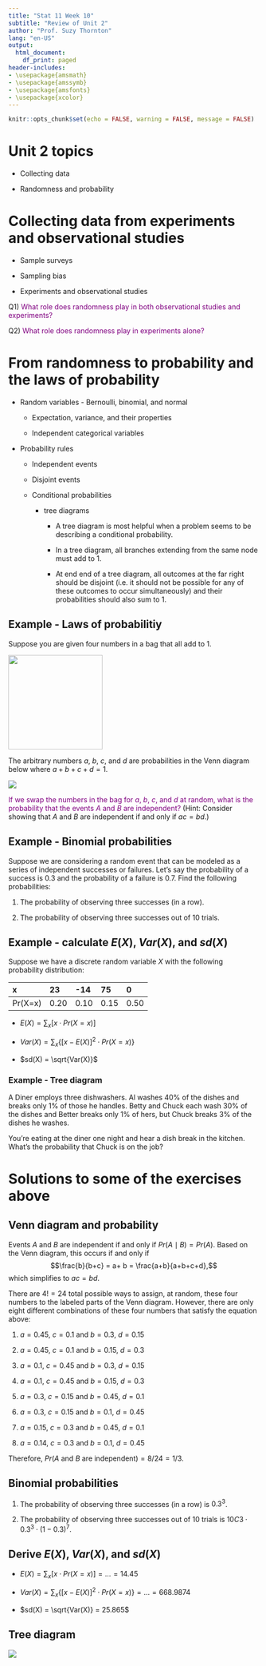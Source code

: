 ```yaml
---
title: "Stat 11 Week 10"
subtitle: "Review of Unit 2" 
author: "Prof. Suzy Thornton"
lang: "en-US"
output:
  html_document:
    df_print: paged
header-includes:
- \usepackage{amsmath}
- \usepackage{amssymb}
- \usepackage{amsfonts}
- \usepackage{xcolor}
---
```


```r
knitr::opts_chunk$set(echo = FALSE, warning = FALSE, message = FALSE)
```


# Unit 2 topics 

* Collecting data

* Randomness and probability


# Collecting data from experiments and observational studies

* Sample surveys 

* Sampling bias

* Experiments and observational studies 


Q1) <span style="color:purple">What role does randomness play in both observational studies and experiments?</span>


Q2) <span style="color:purple">What role does randomness play in experiments alone?</span>



# From randomness to probability and the laws of probability

* Random variables - Bernoulli, binomial, and normal 

  * Expectation, variance, and their properties 
  
  * Independent categorical variables 

* Probability rules 

  * Independent events
  
  * Disjoint events 
  
  * Conditional probabilities 
  
      * tree diagrams 

        * A tree diagram is most helpful when a problem seems to be describing a conditional probability. 

        * In a tree diagram, all branches extending from the same node must add to 1. 

        * At end end of a tree diagram, all outcomes at the far right should be disjoint (i.e. it should not be possible for any of these outcomes to occur simultaneously) and their probabilities should also sum to 1. 


## Example - Laws of probabilitiy 

Suppose you are given four numbers in a bag that all add to 1.

![](./images/wk-9-venn-1.png){height=5cm}

The arbitrary numbers $a$, $b$, $c$, and $d$ are probabilities in the Venn diagram below where $a+b+c+d=1$. 

![](./images/wk-9-venn2.png)


<span style="color:purple">If we swap the numbers in the bag for $a$, $b$, $c$, and $d$ at random, what is the probability that the events $A$ and $B$ are independent?</span> (Hint: Consider showing that $A$ and $B$ are independent if and only if $ac=bd$.)



## Example - Binomial probabilities 

Suppose we are considering a random event that can be modeled as a series of independent successes or failures. Let's say the probability of a success is $0.3$ and the probability of a failure is $0.7$. Find the following probabilities:

1) The probability of observing three successes (in a row). 

2) The probability of observing three successes out of $10$ trials. 


## Example -  calculate $E(X)$, $Var(X)$, and $sd(X)$

Suppose we have a discrete random variable $X$ with the following probability distribution:

| x | 23 | -14 | 75 | 0 |
|:--- |:--- |:--- |:--- |:--- |
| Pr(X=x) | 0.20 | 0.10 | 0.15 | 0.50 |

* $E(X) = \sum_{x}[x \cdot Pr(X=x)]$ 

* $Var(X) = \sum_{x}\{[x-E(X)]^2 \cdot Pr(X=x)\}$ 

* $sd(X) = \sqrt{Var(X)}$ 



### Example - Tree diagram 

A Diner employs three dishwashers. Al washes $40\%$ of the dishes and breaks only $1\%$ of those he handles. Betty and Chuck each wash $30\%$ of the dishes and Better breaks only $1\%$ of hers, but Chuck breaks $3\%$ of the dishes he washes. 

You're eating at the diner one night and hear a dish break in the kitchen. What's the probability that Chuck is on the job? 




<!-- ## Example - Week 7 In-class Worksheet 

Recall how we collected a sample of the number of green jelly beans out of random samples of size $20$ beans. 

  > Calculate the proportion of these candies that are green colored and then send another group member to the front of the class to draw your observed count of green candies on the dot plot at the front of the class. The number of green candies in your random sample follows a binomial distribution, specifically, Bin(n=20,p=0.15).

Altogether, across both of my Stat 11 sections, we did this $24$ times resulting in the dot plot below: 

![](./images/wk7-dot-plot.png)


Using these results, let's go over the answers for questions 3 - 5 on the worksheet: 


3. Based on the dot plot above, we can tell what a histogram of the $\hat{p}$, the proportion of green candies in random samples of size 20 looks like. Describe the histogram and from this plot, determine the probability of a sample of size $20$ containing $4$ green candies or fewer.</span>

<br>

4. Use a [Binomial table of probabilities](https://uwf.edu/media/university-of-west-florida/colleges/cse/departments/mathematics-and-statistics/documents/student-resources/Binomial-Tables-1.pdf) ], calculate the theoretical probability of of observing $4$ green candies or fewer in a random sample of size $20$. How close is this value to your answer in Problem 3?

  > Note for 4: in R, we could use the following code to calculate this probability: pbinom(4, size=20, p=0.15, lower.tail=TRUE)

<br>

5. If we were to draw larger random samples of the candies, say $n=200$, then the Central Limit Theorem (more on this in Unit 3) tells us that the Normal distribution can approximate a binomial distribution. Using both a Binomial table of probabilities and the [Normal (Z) table of probabilities](https://qcenter.uconn.edu/wp-content/uploads/sites/764/2018/05/Standard-Normal-Ztable.pdf), find the probability of observing $20\%$ or fewer green candies in a random sample of size $n=200$.  

  > Solution to 5: Let $X=$ number of green candies and $p=0.15=$probability of observing a green candy. By the CLT, for large enough $n$, $X \approx N(np, np(1-p))$. In this problem, $np=200\cdot0.15=30$ and $np(1-p)=200(0.15)(1-0.15)=25.5$. We are asked for $Pr(X \leq 0.2\cdot 200)=Pr(X \leq 40)$ but we only have a table of Standard Normal probabilities. Thus we must find $Pr(Z \leq \frac{40-30}{\sqrt{25.5}})=Pr(Z \leq 1.98)=0.9761$. So, the probability we observe $20\%$ or fewer green candies out of a random sample of $n=200$ candies is approximately $97.61\%$, according to the Z table. 
  
  > (Note, we could find this probability in R with the following code: pnorm(((.2\*200) - (200\*.15))/sqrt(200\*.15\*(1-.15)), 0, 1, lower.tail=TRUE). If you do this, you'll see that the answer really closely matches that of the following code: pbinom(.2\*200, trials=200, 0.15, lower.tail=TRUE), justifying the use of the CLT.)
  
  > The Steps to solving this problem involve: 

  Step 1) Convert the quantile given in the problem into a quantile of the Standard Normal distribution. 
    
  Step 2) Find the probability associated with this standardized quantile using the Table of Standard Normal probabilities. -->



  


<!---### Note about showing your work 

If you use a graphing calculator on your quiz, you may be able to compute Binomial and/or Normal probabilities directly. However, for any fill-in-the-blank or free-response questions, you will not get full credit if you simply write the answer without showing any work or explaining your reasoning. Therefore, it is not enough to know how to find these probabilities in a graphing calculate. It is better to understand and apply formulas from the formula sheet and/or to use approximations from a Binomial or Normal table of probabilities. --->



# Solutions to some of the exercises above 

## Venn diagram and probability 

Events $A$ and $B$ are independent if and only if $Pr(A \mid B) = Pr(A)$. Based on the Venn diagram, this occurs if and only if
$$\frac{b}{b+c} = a+ b = \frac{a+b}{a+b+c+d},$$
which simplifies to $ac = bd$. 

There are $4! = 24$ total possible ways to assign, at random, these four numbers to the labeled parts of the Venn diagram. However, there are only eight different combinations of these four numbers that satisfy the equation above: 

1) $a=0.45$, $c=0.1$ and $b=0.3$, $d=0.15$

2) $a=0.45$, $c=0.1$ and $b=0.15$, $d=0.3$

3) $a=0.1$, $c=0.45$ and $b=0.3$, $d=0.15$

4) $a=0.1$, $c=0.45$ and $b=0.15$, $d=0.3$

5) $a=0.3$, $c=0.15$ and $b=0.45$, $d=0.1$

6) $a=0.3$, $c=0.15$ and $b=0.1$, $d=0.45$

7) $a=0.15$, $c=0.3$ and $b=0.45$, $d=0.1$

8) $a=0.14$, $c=0.3$ and $b=0.1$, $d=0.45$

Therefore, $Pr(A \text{ and } B \text{ are independent}) = 8/24 = 1/3$. 

## Binomial probabilities 

1) The probability of observing three successes (in a row) is $0.3^3$.

2) The probability of observing three successes out of $10$ trials is $10C3 \cdot 0.3^3 \cdot (1-0.3)^7$. 

## Derive $E(X)$, $Var(X)$, and $sd(X)$

* $E(X) = \sum_{x}[x \cdot Pr(X=x)] = \dots =14.45$ 

* $Var(X) = \sum_{x}\{[x-E(X)]^2 \cdot Pr(X=x)\} = \dots =668.9874$ 

* $sd(X) = \sqrt{Var(X)} = 25.865$ 

## Tree diagram 

![](./images/wk9-tree-example.png)

<!-- ## Follow-up question related to Example - Week 7 In-class Worksheet 

What if in question 5, I had instead asked you to find the lower $20\%$ quantile for the distribution of $X=$ the number of green candies, using the CLT? This still requires understanding how to convert between non-Standard Normal distributions and Standard Normal distributions. To answer this question, follow these steps:

Step 1) Find the lower $20\%$ quantile of a standard Normal distribution (using R or the table of Standard Normal probabilities). In this case, the answer is approximately $-0.84$. 

Step 2) Un-standardize this quantile using the fact that (based on the CLT) we have $E(X) = np = 200(0.15) = 30$ and $Var(X) = np(1-p) = 200(0.15)(1-0.15) = 25.5$. 

Now we have that the lower $20\%$ quantile for the number of green candies is $(-0.84)\sqrt{25.5} + 30 = 25.758.$ --> 
